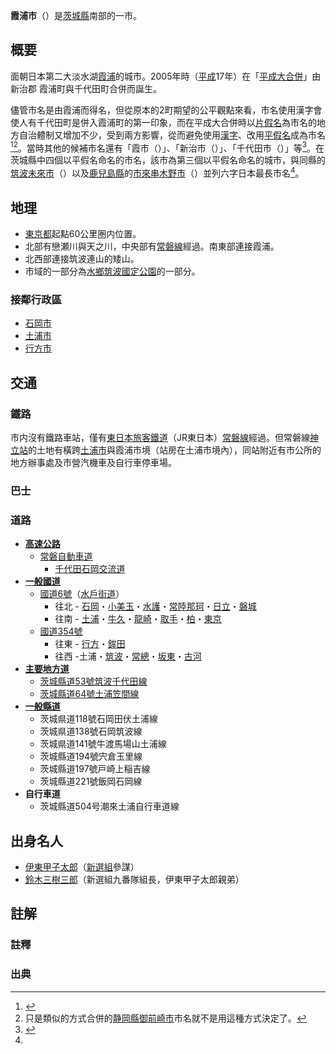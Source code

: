 {{Otheruses|subject=[[日本|日本]][[茨城縣|茨城縣]]的市|other=其他同名條目|霞浦}}
{{日本都市|
自治體名=霞浦市|
圖像=[[File:KasumigauraCity_KyoudoShiryoukan.jpg|240px]]|
圖像說明=[[霞浦市鄉土資料館|霞浦市鄉土資料館]]|
市章=|
日文原名=かすみがうら市|
平假名=かすみがうらし|
羅馬字拼音=Kasumigaura-shi|
都道府縣=茨城縣|
支廳=|
編號=08230-9|
面積=118.77|
邊界未定=|
人口=44,946|
統計時間=2007年6月1日|
自治體=[[石岡市|石岡市]]、[[土浦市|土浦市]]、[[行方市|行方市]]|
樹=|
花=|
鳥=|
其他象徵物=|
其他象徵=|
郵遞區號=315-8512|
所在地=霞浦市上土田461|
電話號碼=299-58-2111|
外部連結=http://www.city.kasumigaura.ibaraki.jp/ |
經度=|
緯度=|
地圖=|
注記= |
}}
'''霞浦市'''（{{jpn|j=かすみがうら市|hg=かすみがうらし|rm=Kasumigaura shi|f=y}}）是[[茨城縣|茨城縣]]南部的一市。

== 概要 ==
面朝日本第二大淡水湖[[霞浦_(湖泊)|霞浦]]的城市。2005年時（[[平成|平成]]17年）在「[[市町村合併#平成大合併（1999-2010）|平成大合併]]」由新治郡 霞浦町與千代田町合併而誕生。

儘管市名是由霞浦而得名，但從原本的2町期望的公平觀點來看，市名使用漢字會使人有千代田町是併入霞浦町的第一印象，而在平成大合併時以[[片假名|片假名]]為市名的地方自治體制又增加不少，受到兩方影響，從而避免使用[[漢字|漢字]]、改用[[平假名|平假名]]成為市名<ref name="小野寺2014">{{Harvtxt|小野寺敦 監修 『茨城「地理・地名・地図」の謎』|2014|pp=14-16}}</ref><ref group="注">只是類似的方式合併的[[静岡縣|静岡縣]][[御前崎市|御前崎市]]市名就不是用這種方式決定了。</ref>。當時其他的候補市名還有「霞市（{{lang|ja|かすみ市}}）」、「新治市（{{lang|ja|にいはり市}}）」、「千代田市（{{lang|ja|ちよだ市}}）」等<ref>{{cite book|editor=県民学研究会 編|title=思わず人に話したくなる茨城学|publisher=[[洋泉社|洋泉社]]|date=2013-09-23|page=190|isbn=978-4-8003-0211-3}}</ref>。在茨城縣中四個以平假名命名的市名，該市為第三個以平假名命名的城市，與同縣的[[筑波未來市|筑波未來市]]（{{lang|ja|つくばみらい市}}）以及[[鹿兒島縣|鹿兒島縣]]的[[市來串木野市|市來串木野市]]（{{lang|ja|いちき串木野市}}）並列六字日本最長市名<ref name="小野寺2014"/>。

== 地理 ==
* [[東京都|東京都]]起點60公里圏内位置。
* 北部有戀瀬川與天之川，中央部有[[常磐線|常磐線]]經過。南東部連接霞浦。
* 北西部連接筑波連山的矮山。
* 市域的一部分為[[水鄉筑波國定公園|水鄉筑波國定公園]]的一部分。

=== 接鄰行政區 ===
* [[石岡市|石岡市]]
* [[土浦市|土浦市]]
* [[行方市|行方市]]

== 交通 ==
=== 鐵路 ===
市内沒有鐵路車站，僅有[[東日本旅客鐵道|東日本旅客鐵道]]（JR東日本）[[常磐線|常磐線]]經過。但常磐線[[神立站|神立站]]的土地有橫跨[[土浦市|土浦市]]與霞浦市境（站房在土浦市境內），同站附近有市公所的地方辦事處及市營汽機車及自行車停車場。

=== 巴士 ===

=== 道路 ===
* '''[[高速公路|高速公路]]'''
** [[常磐自動車道|常磐自動車道]]
*** [[千代田石岡交流道|千代田石岡交流道]]
* '''[[一般國道|一般國道]]'''
** [[國道6號_(日本)|國道6號]]（[[水戶街道|水戶街道]]）
*** 往北 - [[石岡市|石岡]]・[[小美玉市|小美玉]]・[[水戶市|水護]]・[[常陸那珂市|常陸那珂]]・[[日立市|日立]]・[[磐城市|磐城]]
*** 往南 - [[土浦市|土浦]]・[[牛久市|牛久]]・[[龍崎市|龍崎]]・[[取手市|取手]]・[[柏市|柏]]・[[東京都|東京]]
** [[國道354號|國道354號]]
*** 往東 - [[行方市|行方]]・[[鉾田市|鉾田]]
***往西 -土浦・[[筑波市|筑波]]・[[常總市|常總]]・[[坂東市|坂東]]・[[古河市|古河]]
* '''[[主要地方道|主要地方道]]'''
** [[茨城縣道53號筑波千代田線|茨城縣道53號筑波千代田線]]
** [[茨城縣道64號土浦笠間線|茨城縣道64號土浦笠間線]]
* '''[[日本都道府縣道|一般縣道]]'''
** 茨城県道118號石岡田伏土浦線
** 茨城県道138號石岡筑波線
** 茨城県道141號牛渡馬場山土浦線
** 茨城縣道194號宍倉玉里線
** 茨城縣道197號戸崎上稲吉線
** 茨城縣道221號飯岡石岡線
* '''自行車道'''
** 茨城縣道504号潮來土浦自行車道線

== 出身名人 ==
*[[伊東甲子太郎|伊東甲子太郎]]（[[新選組|新選組]]參謀）
*[[鈴木三樹三郎|鈴木三樹三郎]]（新選組九番隊組長，伊東甲子太郎親弟）

== 註解 ==
=== 註釋 ===
{{Reflist|group="注"}}
=== 出典 ===
{{Reflist}}

{{茨城縣}}